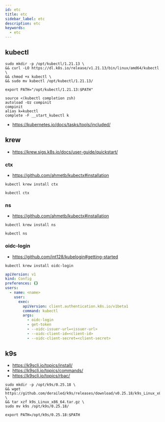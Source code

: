 ```yaml
---
id: etc
title: etc
sidebar_label: etc
description: etc
keywords:
  - etc
---
```


## kubectl

```shell
sudo mkdir -p /opt/kubectl/1.21.13 \
&& curl -LO https://dl.k8s.io/release/v1.21.13/bin/linux/amd64/kubectl \
&& chmod +x kubectl \
&& sudo mv kubectl /opt/kubectl/1.21.13/
```

```shell title="~/.zshrc"
export PATH="/opt/kubectl/1.21.13:$PATH"

source <(kubectl completion zsh)
autoload -Uz compinit
compinit
alias k=kubectl
complete -F __start_kubectl k
```

- https://kubernetes.io/docs/tasks/tools/included/

## krew

- https://krew.sigs.k8s.io/docs/user-guide/quickstart/

### ctx

- https://github.com/ahmetb/kubectx#installation

```shell
kubectl krew install ctx
```

```shell
kubectl ctx
```

### ns

- https://github.com/ahmetb/kubectx#installation

```shell
kubectl krew install ns
```

```shell
kubectl ns
```

### oidc-login

- https://github.com/int128/kubelogin#getting-started

```shell
kubectl krew install oidc-login
```

```yaml title="~/.kube/config"
apiVersion: v1
kind: Config
preferences: {}
users:
  - name: <name>
    user:
      exec:
        apiVersion: client.authentication.k8s.io/v1beta1
        command: kubectl
        args:
          - oidc-login
          - get-token
          - --oidc-issuer-url=<issuer-url>
          - --oidc-client-id=<client-id>
          - --oidc-client-secret=<client-secret>
```

## k9s

- https://k9scli.io/topics/install/
- https://k9scli.io/topics/commands/
- https://k9scli.io/topics/rbac/

```shell
sudo mkdir -p /opt/k9s/0.25.18 \
&& wget https://github.com/derailed/k9s/releases/download/v0.25.18/k9s_Linux_x86_64.tar.gz \
&& tar xzf k9s_Linux_x86_64.tar.gz \
sudo mv k9s /opt/k9s/0.25.18/
```

```shell title="~/.zshrc"
export PATH=/opt/k9s/0.25.18:$PATH
```
